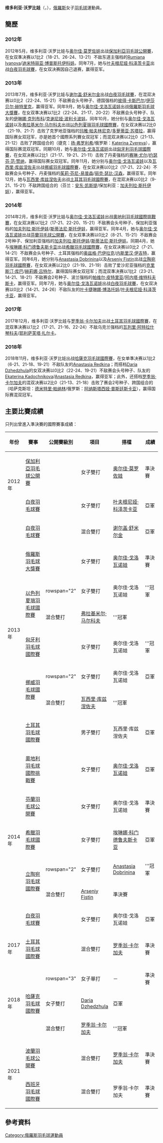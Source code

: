 {{noteTA|G1=Badminton}}
{{Infobox 羽球選手
| playername              = 维多利亚·沃罗比娃<br/>{{lang|ru|Виктория Воробьева}}<br/><small>({{lang|en|Viktoriia Vorobeva}})</small>
| image                   = 
| size                    = 
| caption                 = 
| birth_name              = {{lang|ru|ВОРОБЬЕВА<br/>Виктория Андреевна}}<ref name="infosport">{{cite web|title=Личные данные|url=http://www.infosport.ru/person/badminton/vorobeva-viktoriya-andreevna|website=infosport.ru}}{{ru}}</ref>
| date_of_birth           = {{birth_date_and_age|1994|4|23}}<ref name="infosport"/>
| place_of_birth          = 
| height                  = 
| weight                  = 
| event                   = 女子單打、女子雙打、混合雙打
| country                 = {{RUS}}
| years_active            = 
| handedness              = 
| coach                   = 
| highest_ranking         = 第82位（女雙-[[奥尔佳·戈洛瓦诺娃|戈洛瓦诺娃]]）
| date_of_highest_ranking = 2014年2月27日<ref name="ranking">[http://bwfcontent.tournamentsoftware.com/ranking/player.aspx?id=6494&player=311506 BWF World Ranking - Ranking of Viktoriia VOROBEVA (75083)]{{en}}</ref>
| current_ranking         = 第138位（女單）<br/>第82位（女雙-[[奥尔佳·戈洛瓦诺娃|戈洛瓦诺娃]]）<br/>第155位（混雙-[[瓦西里·库兹涅佐夫|库兹涅佐夫]]）<br/>第219位（混雙-[[谢尔盖·舒米尔金|舒米尔金]]）<br/>第282位（混雙-[[Ryhor_Varabyou|Varabyou]]）<br/>第388位（混雙-[[弗拉基米尔·马尔科夫|马尔科夫]]）
| date_of_current_ranking = 2014年2月27日<ref>[http://bwfcontent.tournamentsoftware.com/ranking/category.aspx?id=6494&category=473 BWF World Ranking - BWF世界排名榜 (2/27/2014) - Women's singles]{{en}}</ref><ref>[http://bwfcontent.tournamentsoftware.com/ranking/category.aspx?id=6494&category=475 BWF World Ranking - BWF世界排名榜 (2/27/2014) - Women's doubles]{{en}}</ref><ref>[http://bwfcontent.tournamentsoftware.com/ranking/category.aspx?id=6494&category=476 BWF World Ranking - BWF世界排名榜 (2/27/2014) - Mixed doubles]{{en}}</ref>
| played                  = 25勝–23負（女單）<br/>43勝–13負（女雙）<br/>39勝–18負（混雙）
| titles                  = 
| bwf_profile             = 94FAFC51-572D-4088-A5CE-67073A0DEB6D
| bwf_id                  = 75083
| updated                 = 2014年3月2日
}}
{{MedalTableTop}}
{{MedalSport | 女子[[羽毛球|羽毛球]]}}
{{MedalCountry | {{RUS}}}}
{{MedalBottom}}
'''维多利亚·沃罗比娃'''（{{lang-ru|'''Виктория Воробьева'''}}，{{bd|1994年|4月23日}}），[[俄羅斯|俄羅斯]]女子[[羽毛球|羽毛球]]運動員。

==簡歷==
=== 2012年 ===
2012年5月，维多利亚·沃罗比娃与[[奥尔佳·莫罗佐娃|奥尔佳·莫罗佐娃]]出战[[2012年保加利亞羽毛球公開賽|保加利亞羽毛球公開賽]]，在女双準决赛以1比2（18-21、26-24、13-21）不敌东道主强档的[[Rumiana_Ivanova|Rumiana Ivanova]]/[[迪米特丽亚·博普斯托伊科娃|迪米特丽亚·博普斯托伊科娃]]。同年7月，她与[[叶夫根尼娅·科泽茨卡亚|叶夫根尼娅·科泽茨卡亚]]出战[[2012年白夜羽毛球賽|白夜羽毛球賽]]，在女双决赛因自己退赛，赢得亚军。

=== 2013年 ===
2013年7月，维多利亚·沃罗比娃与[[谢尔盖·舒米尔金|谢尔盖·舒米尔金]]出战[[2013年白夜羽毛球賽|白夜羽毛球賽]]，在混双决赛以0比2（22-24、15-21）不敌赛会头号种子、德国强档的[[彼得·卡斯巴尔|彼得·卡斯巴尔]]/[[伊莎贝尔·赫特里克|伊莎贝尔·赫特里克]]，赢得亚军。同年9月，她与[[奥尔佳·戈洛瓦诺娃|奥尔佳·戈洛瓦诺娃]]出战[[2013年俄羅斯羽毛球大獎賽|俄羅斯羽毛球大獎賽]]，在女双準决赛以1比2（22-24、21-17、20-22）不敌赛会头号种子、队友的[[伊琳娜·克列布科|伊琳娜·克列布科]]/[[克谢尼娅·波利卡波娃|克谢尼娅·波利卡波娃]]。同年10月，她分别与[[奥尔佳·戈洛瓦诺娃|奥尔佳·戈洛瓦诺娃]]以及[[弗拉基米尔·马尔科夫|弗拉基米尔·马尔科夫]]出战[[2013年以色列夏瑣羽毛球國際賽|以色列夏瑣羽毛球國際賽]]，在女双决赛以2比0（21-19、21-7）击败了克罗地亚强档的[[玛雅·帕夫林尼克|玛雅·帕夫林尼克]]/[[多萝蒂亚·苏塔拉|多萝蒂亚·苏塔拉]]，赢得国际赛女双冠军，亦是她首个國際系列賽女双冠军；而混双决赛以2比0（21-13、21-12）击败了跨国组合的（捷克：[[扬·弗罗利希|扬·弗罗利希]]/俄罗斯：[[Katerina_Zvereva|Katerina Zvereva]]），赢得国际赛混双冠军。同期10月，她与[[奥尔佳·戈洛瓦诺娃|奥尔佳·戈洛瓦诺娃]]出战[[2013年匈牙利羽毛球國際賽|匈牙利羽毛球國際賽]]，在女双决赛以2比1（21-17、19-21、21-11）击败了丹麦强档的[[赛琳·尤尔|赛琳·尤尔]]/[[约瑟芬·范·赞纳|约瑟芬·范·赞纳]]，赢得国际赛女双冠军。同年11月，她分别与[[奥尔佳·戈洛瓦诺娃|奥尔佳·戈洛瓦诺娃]]以及[[瓦西里·库兹涅佐夫|瓦西里·库兹涅佐夫]]出战[[2013年挪威羽毛球國際賽|挪威羽毛球國際賽]]，在女双决赛以0比2（17-21、22-24）不敌赛会头号种子、丹麦强档的[[茱莉·芬尼-易普森|茱莉·芬尼-易普森]]/[[丽克·瑟比·汉森|丽克·瑟比·汉森]]，赢得亚军。同年12月，她与[[瓦西里·库兹涅佐夫|瓦西里·库兹涅佐夫]]出战[[2013年土耳其羽毛球國際賽|土耳其羽毛球國際賽]]，在混双决赛以0比2（9-21、15-21）不敌跨国组合的（芬兰：[[安东·凯斯提|安东·凯斯提]]/保加利亚：[[加夫列拉·斯托伊娃|加夫列拉·斯托伊娃]]），赢得亚军。

=== 2014年 ===
2014年2月，维多利亚·沃罗比娃与[[奥尔佳·戈洛瓦诺娃|奥尔佳·戈洛瓦诺娃]]出战[[2014年奧地利羽毛球國際挑戰賽|奧地利羽毛球國際挑戰賽]]，在女双决赛以1比2（17-21、22-20、15-21）不敌赛会头号种子、保加利亚强档的[[加夫列拉·斯托伊娃|加夫列拉·斯托伊娃]]/[[斯蒂法尼·斯托伊娃|斯蒂法尼·斯托伊娃]]，赢得亚军。同年4月，她与[[奥尔佳·戈洛瓦诺娃|奥尔佳·戈洛瓦诺娃]]出战[[2014年芬蘭羽毛球公開賽|芬蘭羽毛球公開賽]]，在女双準决赛以0比2（8-21、15-21）不敌赛会2号种子、保加利亚强档的[[加夫列拉·斯托伊娃|加夫列拉·斯托伊娃]]/[[斯蒂法尼·斯托伊娃|斯蒂法尼·斯托伊娃]]。同期4月，她与[[埃琳娜·科门德鲁夫斯卡亚|埃琳娜·科门德鲁夫斯卡亚]]出战[[2014年希臘羽毛球國際賽|希臘羽毛球國際賽]]，在女双决赛以0比2（7-21、14-21）不敌赛会头号种子、土耳其强档的[[奥兹格·巴伊拉克|奥兹格·巴伊拉克]]/[[内斯里汉·伊吉特|内斯里汉·伊吉特]]，赢得亚军。同年6月，她分别与[[Anastasia_Dobrinina|Anastasia Dobrinina]]以及[[Arseniy_Fistin|Arseniy Fistin]]出战[[2014年立陶宛羽毛球國際賽|立陶宛羽毛球國際賽]]，在女双决赛以2比0（21-19、21-19）击败了爱沙尼亚强档的[[克里斯汀·库巴|克里斯汀·库巴]]/[[赫莉娜·吕特尔|赫莉娜·吕特尔]]，赢得国际赛女双冠军；而混双準决赛以1比2（23-21、14-21、18-21）不敌赛会2号种子、波兰强档的[[帕维尔·皮特里亚|帕维尔·皮特里亚]]/[[阿内塔·维特科夫斯卡|阿内塔·维特科夫斯卡]]，赢得亚军。同年7月，她与[[奥尔佳·戈洛瓦诺娃|奥尔佳·戈洛瓦诺娃]]出战[[2014年白夜羽毛球賽|白夜羽毛球賽]]，在女双决赛以0比2（14-21、24-26）不敌队友的[[叶卡捷琳娜·博洛托娃|叶卡捷琳娜·博洛托娃]]/[[叶夫根尼娅·科泽茨卡亚|叶夫根尼娅·科泽茨卡亚]]，赢得亚军。

=== 2017年 ===
2017年12月，维多利亚·沃罗比娃与[[罗季翁·卡尔加夫|罗季翁·卡尔加夫]]出战[[2017年土耳其羽毛球國際賽|土耳其羽毛球國際賽]]，在混双準决赛以1比2（17-21、21-16、22-24）不敌乌克兰强档的[[瓦列里·阿特拉什琴科夫|瓦列里·阿特拉什琴科夫]]/[[耶利萨芙塔·扎尔卡|耶利萨芙塔·扎尔卡]]。

=== 2018年 ===
2018年11月，维多利亚·沃罗比娃出战[[2018年哈薩克羽毛球國際賽|哈薩克羽毛球國際賽]]，在女单準决赛以1比2（6-21、21-18、19-21）不敌队友的[[Anastasia_Redkina|Anastasia Redkina]]；而搭档[[Daria_Dzhedzhula|Daria Dzhedzhula]]的女双决赛以0比2（22-24、19-21）不敌赛会头号种子、队友的[[Ekaterina_Kadochnikova|Ekaterina Kadochnikova]]/[[Anastasia_Redkina|Anastasia Redkina]]，赢得亚军；此外，还搭档[[罗季翁·卡尔加夫|罗季翁·卡尔加夫]]的混双决赛以2比0（21-13、21-18）击败了赛会2号种子、跨国组合的（哈萨克斯坦：[[德米特里·帕纳林|德米特里·帕纳林]]/俄罗斯：[[阿纳斯塔西娅·普斯廷斯卡亚|阿纳斯塔西娅·普斯廷斯卡亚]]），赢得国际赛混双冠军。

==主要比賽成績==
只列出曾進入準決賽的國際賽事成績：
{| class=wikitable style="text-align:center; font-size:small;" 
!width="50"|年份
!width="180"|賽事
!width="80"|公開賽級別
!width="60"|項目
!width="150"|搭檔
!width="50"|成績
|-
!rowspan="2"|2012年
|[[2012年保加利亞羽毛球公開賽|保加利亞羽毛球公開賽]]
|{{BWFIS}}
|女子雙打
|[[奥尔佳·莫罗佐娃|奥尔佳·莫罗佐娃]]
|bgcolor="#b8860b"|準決賽
|-
|[[2012年白夜羽毛球賽|白夜羽毛球賽]]
|{{BWFIC}}
|女子雙打
|[[叶夫根尼娅·科泽茨卡亚|叶夫根尼娅·科泽茨卡亚]]
|bgcolor="silver"|亞軍
|-
!rowspan="8"|2013年
|[[2013年白夜羽毛球賽|白夜羽毛球賽]]
|{{BWFIC}}
|混合雙打
|[[谢尔盖·舒米尔金|谢尔盖·舒米尔金]]
|bgcolor="silver"|亞軍
|-
|[[2013年俄羅斯羽毛球大獎賽|俄羅斯羽毛球大獎賽]]
|{{BWFGP}}
|女子雙打
|[[奥尔佳·戈洛瓦诺娃|奥尔佳·戈洛瓦诺娃]]
|bgcolor="#b8860b"|準決賽
|-
|rowspan="2"|[[2013年以色列夏瑣羽毛球國際賽|以色列夏瑣羽毛球國際賽]]
|rowspan="2" {{BWFIS}}
|女子雙打
|奥尔佳·戈洛瓦诺娃
|bgcolor="gold"|'''冠軍
|-
|混合雙打
|[[弗拉基米尔·马尔科夫|弗拉基米尔·马尔科夫]]
|bgcolor="gold"|'''冠軍
|-
|[[2013年匈牙利羽毛球國際賽|匈牙利羽毛球國際賽]]
|{{BWFIS}}
|女子雙打
|奥尔佳·戈洛瓦诺娃
|bgcolor="gold"|'''冠軍
|-
|rowspan="2"|[[2013年挪威羽毛球國際賽|挪威羽毛球國際賽]]
|rowspan="2" {{BWFIS}}
|女子雙打
|奥尔佳·戈洛瓦诺娃
|bgcolor="silver"|亞軍
|-
|混合雙打
|[[瓦西里·库兹涅佐夫|瓦西里·库兹涅佐夫]]
|bgcolor="gold"|'''冠軍
|-
|[[2013年土耳其羽毛球國際賽|土耳其羽毛球國際賽]]
|{{BWFIS}}
|男子雙打
|瓦西里·库兹涅佐夫
|bgcolor="silver"|亞軍
|-
!rowspan="6"|2014年
|[[2014年奧地利羽毛球國際挑戰賽|奧地利羽毛球國際挑戰賽]]
|{{BWFIC}}
|女子雙打
|[[奥尔佳·戈洛瓦诺娃|奥尔佳·戈洛瓦诺娃]]
|bgcolor="silver"|亞軍
|-
|[[2014年芬蘭羽毛球公開賽|芬蘭羽毛球公開賽]]
|{{BWFIC}}
|女子雙打
|奥尔佳·戈洛瓦诺娃
|bgcolor="#b8860b"|準決賽
|-
|[[2014年希臘羽毛球國際賽|希臘羽毛球國際賽]]
|{{BWFIS}}
|女子雙打
|[[埃琳娜·科门德鲁夫斯卡亚|埃琳娜·科门德鲁夫斯卡亚]]
|bgcolor="silver"|亞軍
|-
|rowspan="2"|[[2014年立陶宛羽毛球國際賽|立陶宛羽毛球國際賽]]
|rowspan="2" {{BWFFS}}
|女子雙打
|[[Anastasia_Dobrinina|Anastasia Dobrinina]]
|bgcolor="gold"|'''冠軍
|-
|混合雙打
|[[Arseniy_Fistin|Arseniy Fistin]]
|bgcolor="#b8860b"|準決賽
|-
|[[2014年白夜羽毛球賽|白夜羽毛球賽]]
|{{BWFIC}}
|女子雙打
|奥尔佳·戈洛瓦诺娃
|bgcolor="silver"|亞軍
|-
!rowspan="1"|2017年
|[[2017年土耳其羽毛球國際賽|土耳其羽毛球國際賽]]
|{{BWFIS}}
|混合雙打
|[[罗季翁·卡尔加夫|罗季翁·卡尔加夫]]
|bgcolor="#b8860b"|準決賽
|-
!rowspan="3"|2018年
|rowspan="3"|[[2018年哈薩克羽毛球國際賽|哈薩克羽毛球國際賽]]
|rowspan="3" {{BWFIS}}
|女子單打
|－
|bgcolor="#b8860b"|準決賽
|-
|女子雙打
|[[Daria_Dzhedzhula|Daria Dzhedzhula]]
|bgcolor="silver"|亞軍
|-
|混合雙打
|[[罗季翁·卡尔加夫|罗季翁·卡尔加夫]]
|bgcolor="gold"|'''冠軍
|-
!rowspan="2"|2021年
|[[2021年波蘭羽毛球公開賽|波蘭羽毛球公開賽]]
|{{BWFIC}}
|混合雙打
|[[罗季翁·卡尔加夫|罗季翁·卡尔加夫]]
|bgcolor="#b8860b"|準決賽
|-
|[[2021年西班牙羽毛球國際賽|西班牙羽毛球國際賽]]
|{{BWFIC}}
|混合雙打
|罗季翁·卡尔加夫
|bgcolor="#b8860b"|準決賽
|}
{{BWF賽事級別索引}}

==參考資料==
{{Reflist}}

{{DEFAULTSORT:Vorobeva, Viktoriia}}
[[Category:俄羅斯羽毛球運動員|Category:俄羅斯羽毛球運動員]]
